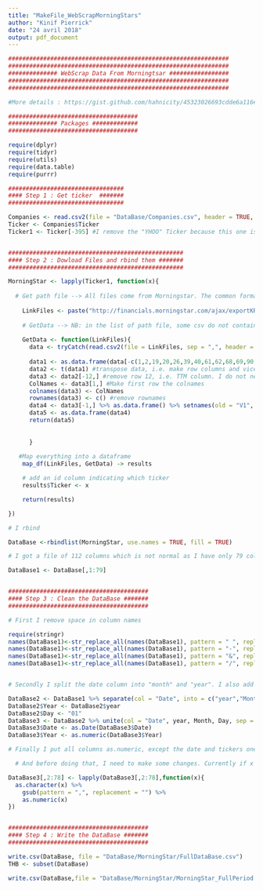 ```yaml
---
title: "MakeFile_WebScrapMorningStars"
author: "Kinif Pierrick"
date: "24 avril 2018"
output: pdf_document
---
```



```r

###############################################################
###############################################################
############## WebScrap Data From Morningtsar #################
###############################################################
###############################################################

#More details : https://gist.github.com/hahnicity/45323026693cdde6a116#file-morningstar-api-md

#####################################
############## Packages #############
#####################################

require(dplyr)
require(tidyr)
require(utils)
require(data.table)
require(purrr)

#################################
#### Step 1 : Get ticker  #######
#################################

Companies <- read.csv2(file = "DataBase/Companies.csv", header = TRUE, stringsAsFactors = FALSE)
Ticker <- Companies$Ticker
Ticker1 <- Ticker[-395] #I remove the "YHOO" Ticker because this one is not on MorningStar 


##################################################
#### Step 2 : Dowload Files and rbind them #######
##################################################

MorningStar <- lapply(Ticker1, function(x){
  
  # Get path file --> All files come from Morningstar. The common format is http://financials.morningstar.com/ajax/exportKR2CSV.html?t=FB So I create a vector containing this format for all Ticker  /// CSV Format :)
  
    LinkFiles <- paste("http://financials.morningstar.com/ajax/exportKR2CSV.html?t=",x, sep = "")
  
    # GetData --> NB: in the list of path file, some csv do not contain any rows. Tt causes some errors when running the function. Adding tryCatch is a good way to solve the problem.
  
    GetData <- function(LinkFiles){
      data <- tryCatch(read.csv2(file = LinkFiles, sep = ",", header = FALSE, stringsAsFactors = FALSE), error=function(e) NULL)
      
      data1 <- as.data.frame(data[-c(1,2,19,20,26,39,40,61,62,68,69,90,95,96),]) #remove useless rows
      data2 <- t(data1) #transpose data, i.e. make row columns and vice versa
      data3 <- data2[-12,] #remove row 12, i.e. TTM column. I do not need it.
      ColNames <- data3[1,] #Make first row the colnames
      colnames(data3) <- ColNames
      rownames(data3) <- c() #remove rownames
      data4 <- data3[-1,] %>% as.data.frame() %>% setnames(old = "V1", new = "Date") # remove first row and adjust colnames
      data5 <- as.data.frame(data4)
      return(data5)
      
      
      }
  
   #Map everything into a dataframe
    map_df(LinkFiles, GetData) -> results

    # add an id column indicating which ticker
    results$Ticker <- x

    return(results)

})

# I rbind  

DataBase <-rbindlist(MorningStar, use.names = TRUE, fill = TRUE)

# I got a file of 112 columns which is not normal as I have only 79 columns in most of my files. After check, CBG have some column in THB currency and idem for CCE which has some column in €. For both, different currencies are applied only for some columns and the most of the rest are also in $. Columns in different currencies are not variables that I need.  Consequently i remove all column > 79.

DataBase1 <- DataBase[,1:79]


########################################
#### Step 3 : Clean the DataBase #######
########################################

# First I remove space in column names

require(stringr)
names(DataBase1)<-str_replace_all(names(DataBase1), pattern = " ", replacement = ".")
names(DataBase1)<-str_replace_all(names(DataBase1), pattern = "-", replacement = ".")
names(DataBase1)<-str_replace_all(names(DataBase1), pattern = "&", replacement = "")
names(DataBase1)<-str_replace_all(names(DataBase1), pattern = "/", replacement = ".")


# Secondly I split the date column into "month" and "year". I also add a "Day" column. I dupplicate the new Year column and finally I unite month, year and day into Date

DataBase2 <- DataBase1 %>% separate(col = "Date", into = c("year","Month"), sep = "-")
DataBase2$Year <- DataBase2$year
DataBase2$Day <- "01"
DataBase3 <- DataBase2 %>% unite(col = "Date", year, Month, Day, sep = "-") 
DataBase3$Date <- as.Date(DataBase3$Date)
DataBase3$Year <- as.numeric(DataBase3$Year)

# Finally I put all columns as.numeric, except the date and tickers ones. Apply as.numeric(x) with x which is as.factor will not work. Before I need transfrom x into character and then into numeric.

  # And before doing that, I need to make some changes. Currently if x = 5,365 (i.e. meaning 5365) and I transform as character and then as numeric, it gives NA. 

DataBase3[,2:78] <- lapply(DataBase3[,2:78],function(x){
  as.character(x) %>%
    gsub(pattern = ",", replacement = "") %>%
    as.numeric(x)
})


########################################
#### Step 4 : Write the DataBase #######
########################################

write.csv(DataBase, file = "DataBase/MorningStar/FullDataBase.csv")
THB <- subset(DataBase)

write.csv(DataBase,file = "DataBase/MorningStar/MorningStar_FullPeriod.csv")


```

